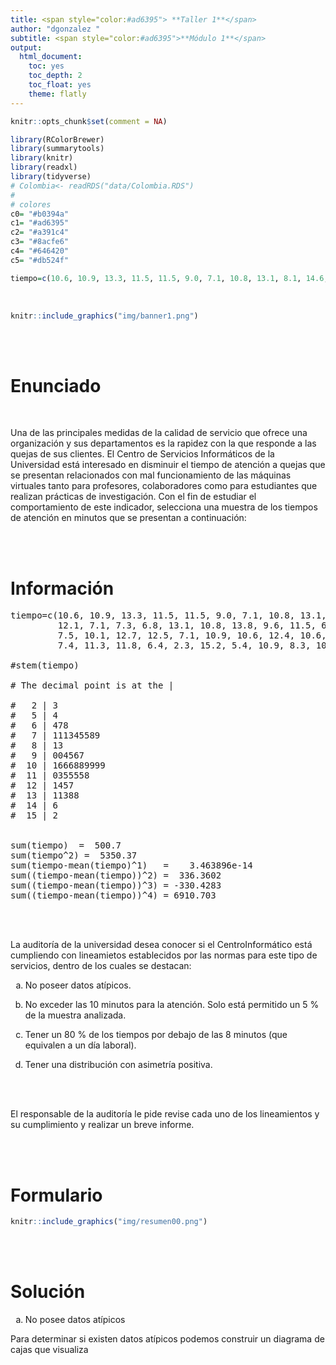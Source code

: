 ```yaml
---
title: <span style="color:#ad6395"> **Taller 1**</span>  
author: "dgonzalez "
subtitle: <span style="color:#ad6395">**Módulo 1**</span> 
output:
  html_document:
    toc: yes
    toc_depth: 2
    toc_float: yes
    theme: flatly
---
```


```r
knitr::opts_chunk$set(comment = NA)

library(RColorBrewer)
library(summarytools)
library(knitr)
library(readxl)
library(tidyverse)
# Colombia<- readRDS("data/Colombia.RDS")
# 
# colores
c0= "#b0394a"
c1= "#ad6395"
c2= "#a391c4"
c3= "#8acfe6"
c4= "#646420"
c5= "#db524f"

tiempo=c(10.6, 10.9, 13.3, 11.5, 11.5, 9.0, 7.1, 10.8, 13.1, 8.1, 14.6, 9.4, 12.1, 7.1, 7.3, 6.8, 13.1, 10.8, 13.8, 9.6, 11.5, 6.7, 7.8, 9.7, 9.5, 7.5, 10.1, 12.7, 12.5, 7.1, 10.9, 10.6, 12.4, 10.6, 9.0, 7.5, 11.5, 7.4, 11.3, 11.8, 6.4, 2.3, 15.2, 5.4, 10.9, 8.3, 10.9, 7.9, 13.8, 11.0)
```

<br/>


```r
knitr::include_graphics("img/banner1.png")
```

<br/><br/>

# **Enunciado**

<br/>

Una de las principales medidas de la calidad de servicio que ofrece una organización y sus departamentos es la rapidez con la que responde a las quejas de sus clientes. El Centro de Servicios Informáticos de la Universidad está interesado en disminuir el tiempo de atención a quejas que se presentan relacionados con mal funcionamiento de las máquinas virtuales tanto para profesores, colaboradores como para estudiantes que realizan prácticas de investigación. Con el fin de estudiar el comportamiento de este indicador, selecciona una muestra de los tiempos de atención en minutos que se presentan a continuación:

<br/><br/>

# **Información**

<!-- ```{r} -->
<!-- tiempo=c(10.6, 10.9, 13.3, 11.5, 11.5, 9.0, 7.1, 10.8, 13.1, 8.1, 14.6, 9.4, 12.1, 7.1, 7.3, 6.8, 13.1, 10.8, 13.8, 9.6, 11.5, 6.7, 7.8, 9.7, 9.5, 7.5, 10.1, 12.7, 12.5, 7.1, 10.9, 10.6, 12.4, 10.6, 9.0, 7.5, 11.5, 7.4, 11.3, 11.8, 6.4, 2.3, 15.2, 5.4, 10.9, 8.3, 10.9, 7.9, 13.8, 11.0) -->

<!-- #stem(tiempo) -->

<!-- # The decimal point is at the | -->

<!-- #   2 | 3 -->
<!-- #   5 | 4 -->
<!-- #   6 | 478 -->
<!-- #   7 | 111345589 -->
<!-- #   8 | 13 -->
<!-- #   9 | 004567 -->
<!-- #  10 | 1666889999 -->
<!-- #  11 | 0355558 -->
<!-- #  12 | 1457 -->
<!-- #  13 | 11388 -->
<!-- #  14 | 6 -->
<!-- #  15 | 2 -->

<!-- cat("sum(tiempo) = ", sum(tiempo), "\n") -->
<!-- cat("sum(tiempo^2) = ",sum(tiempo^2), "\n") -->
<!-- cat("sum(tiempo-mean(tiempo)^1) = ",sum(tiempo-mean(tiempo)^1), "\n") -->
<!-- cat("sum((tiempo-mean(tiempo))^2)",sum((tiempo-mean(tiempo))^2), "\n") -->
<!-- cat("sum((tiempo-mean(tiempo))^3)",sum((tiempo-mean(tiempo))^3), "\n") -->
<!-- cat("sum((tiempo-mean(tiempo))^4)", sum((tiempo-mean(tiempo))^4), "\n") -->
<!-- ``` -->
<pre>
tiempo=c(10.6, 10.9, 13.3, 11.5, 11.5, 9.0, 7.1, 10.8, 13.1, 8.1, 14.6, 9.4, 
         12.1, 7.1, 7.3, 6.8, 13.1, 10.8, 13.8, 9.6, 11.5, 6.7, 7.8, 9.7, 9.5, 
         7.5, 10.1, 12.7, 12.5, 7.1, 10.9, 10.6, 12.4, 10.6, 9.0, 7.5, 11.5, 
         7.4, 11.3, 11.8, 6.4, 2.3, 15.2, 5.4, 10.9, 8.3, 10.9, 7.9, 13.8,11.0)

#stem(tiempo)

# The decimal point is at the |

#   2 | 3
#   5 | 4
#   6 | 478
#   7 | 111345589
#   8 | 13
#   9 | 004567
#  10 | 1666889999
#  11 | 0355558
#  12 | 1457
#  13 | 11388
#  14 | 6
#  15 | 2


sum(tiempo)  =  500.7 
sum(tiempo^2) =  5350.37 
sum(tiempo-mean(tiempo)^1)   =    3.463896e-14 
sum((tiempo-mean(tiempo))^2) =  336.3602 
sum((tiempo-mean(tiempo))^3) = -330.4283 
sum((tiempo-mean(tiempo))^4) = 6910.703 
</pre>

<br/><br/>

<!-- ```{r} -->
<!-- sort(tiempo) -->
<!-- ``` -->

La auditorı́a de la universidad desea conocer si el CentroInformático está cumpliendo con lineamietos establecidos por las normas para este tipo de servicios, dentro
de los cuales se destacan:


a. No poseer datos atı́picos.

b. No exceder las 10 minutos para la atención. Solo está permitido un 5 % de la muestra analizada.

c. Tener un 80 % de los tiempos por debajo de las 8 minutos (que equivalen a un dı́a laboral).

d. Tener una distribución con asimetrı́a positiva.

<br/><br/>

El responsable de la auditorı́a le pide revise cada uno de los lineamientos y su cumplimiento y realizar un breve informe.

<br/><br/>

# **Formulario**

```r
knitr::include_graphics("img/resumen00.png")
```

<br/><br/>

# **Solución**

a. No posee datos atípicos

Para determinar si existen datos atípicos podemos construir un diagrama de cajas que visualiza 

